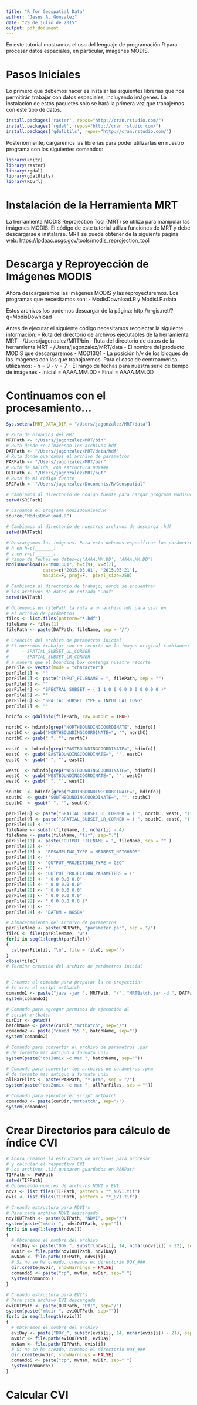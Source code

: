 ```yaml
---
title: "R for Geospatial Data"
author: "Jesus A. Gonzalez"
date: "29 de julio de 2015"
output: pdf_document
---
```


En este tutorial mostramos el uso del lenguaje de programación R para procesar datos espaciales, en particular, imágenes MODIS.

# Pasos Iniciales

Lo primero que debemos hacer es instalar las siguientes librerías que nos permitirán trabajar con datos espaciales, incluyendo imágenes. La instalación de estos paquetes solo se hará la primera vez que trabajemos con este tipo de datos.

```r
install.packages('raster', repos="http://cran.rstudio.com/")
install.packages('rgdal', repos="http://cran.rstudio.com/")
install.packages('gdalUtils', repos="http://cran.rstudio.com/")
```

Posteriormente, cargaremos las librerías para poder utilizarlas en nuestro programa con los siguientes comandos:

```r
library(knitr)
library(raster)
library(rgdal)
library(gdalUtils)
library(RCurl)
```

# Instalación de la Herramienta MRT

La herramienta MODIS Reprojection Tool (MRT) se utiliza para manipular las imágenes MODIS. El código de este tutorial utiliza funciones de MRT y debe descargarse e instalarse. MRT se puede obtener de la siguiente página web: https://lpdaac.usgs.gov/tools/modis_reprojection_tool

# Descarga y Reproyección de Imágenes MODIS

Ahora descargaremos las imágenes MODIS y las reproyectaremos. Los programas que necesitamos son:
- ModisDownload.R y ModisLP.rdata

Estos archivos los podemos descargar de la página: http://r-gis.net/?q=ModisDownload

Antes de ejecutar el siguiente código necesitamos recolectar la siguiente información:
- Ruta del directorio de archivos ejecutables de la herramienta MRT
  - /Users/jagonzalez/MRT/bin
- Ruta del directorio de datos de la herramienta MRT
  - /Users/jagonzalez/MRT/data
- El nombre del producto MODIS que descargaremos
  - MOD13Q1
- La posición h/v de los bloques de las imágenes con las que trabajaremos. Para el caso de centroamérica utilizamos:
  - h = 9
  - v = 7
- El rango de fechas para nuestra serie de tiempo de imágenes
  - Inicial = AAAA.MM.DD
  - Final = AAAA.MM.DD
  
# Continuamos con el procesamiento...

```r

Sys.setenv(MRT_DATA_DIR = "/Users/jagonzalez/MRT/data")

# Ruta de binarios del MRT
MRTPath <- "/Users/jagonzalez/MRT/bin"
# Ruta donde se almacenan los archivos hdf
DATPath <- "/Users/jagonzalez/MRT/data/hdf"
# Ruta donde guardamos el archivo de parámetros
PARPath <- "/Users/jagonzalez/MRT/par"
# Ruta de salida, con estructura DOY###
OUTPath <- "/Users/jagonzalez/MRT/out"
# Ruta de mi código fuente
SRCPath <- "/Users/jagonzalez/Documents/R/Geospatial"

# Cambiamos al directorio de código fuente para cargar programa ModisDownload
setwd(SRCPath)

# Cargamos el programa ModisDownload.R
source("ModisDownload.R")

# Cambiamos al directorio de nuestros archivos de descarga .hdf
setwd(DATPath)

# Descargamos las imágenes. Para esto debemos especificar los parámetros:
# h en h=c(_______)
# v en v=c(_______)
# rango de fechas en dates=c('AAAA.MM.DD', 'AAAA.MM.DD')
ModisDownload(x="MOD13Q1", h=c(9), v=c(7), 
              dates=c('2015.05.01', '2015.05.21'), 
              mosaic=F, proj=F,  pixel_size=250)

# Cambiamos al directorio de trabajo, donde se encuentran
# los archivos de datos de entrada ".hdf"
setwd(DATPath)

# Obtenemos en filePath la ruta a un archivo hdf para usar en 
# el archivo de parámetros
files <- list.files(pattern="*.hdf")
fileName <- files[1]
filePath <- paste(DATPath, fileName, sep = "/")

# Creación del archivo de parámetros inicial
# Si queremos trabajar con un recorte de la imagen original cambiamos:
#     - SPATIAL_SUBSET_UL_CORNER
#     - SPATIAL_SUBSET_LR_CORNER
# a manera que el bounding box contenga nuestro recorte
parFile <- vector(mode = "character")
parFile[1] <- ""
parFile[2] <- paste("INPUT_FILENAME = ", filePath, sep = "")
parFile[3] <- ""
parFile[4] <- "SPECTRAL_SUBSET = ( 1 1 0 0 0 0 0 0 0 0 0 0 )"
parFile[5] <- ""
parFile[6] <- "SPATIAL_SUBSET_TYPE = INPUT_LAT_LONG"
parFile[7] <- ""

hdinfo <- gdalinfo(filePath, raw_output = TRUE)

northC <- hdinfo[grep("NORTHBOUNDINGCOORDINATE", hdinfo)]
northC <- gsub("NORTHBOUNDINGCOORDINATE=", "", northC)
northC <- gsub(" ", "", northC)

eastC  <- hdinfo[grep("EASTBOUNDINGCOORDINATE=", hdinfo)]
eastC  <- gsub("EASTBOUNDINGCOORDINATE=", "", eastC)
eastC  <- gsub(" ", "", eastC)

westC  <- hdinfo[grep("WESTBOUNDINGCOORDINATE=", hdinfo)]
westC  <- gsub("WESTBOUNDINGCOORDINATE=", "", westC)
westC  <- gsub(" ", "", westC)

southC  <- hdinfo[grep("SOUTHBOUNDINGCOORDINATE=", hdinfo)]
southC  <- gsub("SOUTHBOUNDINGCOORDINATE=", "", southC)
southC  <- gsub(" ", "", southC)

parFile[8] <- paste("SPATIAL_SUBSET_UL_CORNER = ( ", northC, westC, ")", sep = " ")
parFile[9] <- paste("SPATIAL_SUBSET_LR_CORNER = ( ", southC, eastC, ")", sep = " ")
parFile[10] <- ""
fileName <- substr(fileName, 1, nchar(i) - 4)
fileName <- paste(fileName, "tif", sep=".")
parFile[11] <- paste("OUTPUT_FILENAME = ", fileName, sep = "" )
parFile[12] <- ""
parFile[13] <- "RESAMPLING_TYPE = NEAREST_NEIGHBOR"
parFile[14] <- ""
parFile[15] <- "OUTPUT_PROJECTION_TYPE = GEO"
parFile[16] <- ""
parFile[17] <- "OUTPUT_PROJECTION_PARAMETERS = ("
parFile[18] <- " 0.0 0.0 0.0"
parFile[19] <- " 0.0 0.0 0.0"
parFile[20] <- " 0.0 0.0 0.0"
parFile[21] <- " 0.0 0.0 0.0"
parFile[22] <- " 0.0 0.0 0.0 )"
parFile[23] <- ""
parFile[24] <- "DATUM = WGS84"

# Almacenamiento del Archivo de parámetros
parFileName <- paste(PARPath, "parameter.par", sep = "/")
fileC <- file(parFileName, 'w')
for(i in seq(1:length(parFile)))
{
  cat(parFile[i], "\n", file = fileC, sep="")
}
close(fileC)
# Termina creación del archivo de parámetros inicial


# Creamos el comando para preparar la re-proyección:
# Se crea el script mrtbatch
comando1 <- paste("java -jar ", MRTPath, "/", "MRTBatch.jar -d ", DATPath, " -p ", parFileName, " -o ", PARPath, sep = "")
system(comando1)

# Comando para agregar permisos de ejecución al
# script mrtbatch
curDir <- getwd()
batchName <- paste(curDir,"mrtbatch", sep="/")
comando2 <- paste("chmod 755 ", batchName, sep="")
system(comando2)

# Comando para convertir el archivo de parámetros .par 
# de formato mac antiguo a formato unix
system(paste("dos2unix -c mac ", batchName, sep=""))

# Comando para convertir los archivos de parámetros .prm
# de formato mac antiguo a formato unix
allParFiles <- paste(PARPath, "*.prm", sep = "/")
system(paste("dos2unix -c mac ", allParFiles, sep = ""))

# Comando para ejecutar el script mrtbatch
comando3 <- paste(curDir,"mrtbatch", sep="/")
system(comando3)
```


# Crear Directorios para cálculo de índice CVI
```r
# Ahora creamos la estructura de archivos para procesar
# y calcular el respectivo CVI
# Los archivos .tif quedaron guardados en PARPath
TIFPath <- PARPath
setwd(TIFPath)
# Obteniendo nombres de archivos NDVI y EVI
ndvs <- list.files(TIFPath, pattern = "*_NDVI.tif")
evis <- list.files(TIFPath, pattern = "*_EVI.tif")

# Creando estructura para NDVI's
# Para cada archivo NDVI descargado
ndviOUTPath <- paste(OUTPath, "NDVI", sep="/")
system(paste("mkdir ", ndviOUTPath, sep=""))
for(i in seq(1:length(ndvs)))
{
  # Obtenemos el nombre del archivo
  ndviDay <- paste("DOY_", substr(ndvs[i], 14, nchar(ndvs[i]) - 22), sep="")
  mvDir <- file.path(ndviOUTPath, ndviDay)
  mvNam <- file.path(TIFPath, ndvs[i])
  # Si no se ha creado, creamos el directorio DOY_###
  dir.create(mvDir, showWarnings = FALSE)
  comando5 <- paste("cp", mvNam, mvDir, sep=" ")
  system(comando5)
}

# Creando estructura para EVI's
# Para cada archivo EVI descargado
eviOUTPath <- paste(OUTPath, "EVI", sep="/")
system(paste("mkdir ", eviOUTPath, sep=""))
for(i in seq(1:length(evis)))
{
  # Obtenemos el nombre del archivo
  eviDay <- paste("DOY_", substr(evis[i], 14, nchar(evis[i]) - 21), sep="")
  mvDir <- file.path(eviOUTPath, eviDay)
  mvNam <- file.path(TIFPath, evis[i])
  # Si no se ha creado, creamos el directorio DOY_###
  dir.create(mvDir, showWarnings = FALSE)
  comando5 <- paste("cp", mvNam, mvDir, sep=" ")
  system(comando5)
}
```
# Calcular CVI


